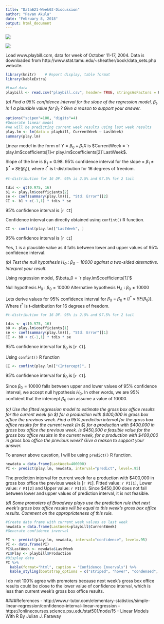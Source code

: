 ```yaml
---
title: "Data621-Week02-Discussion"
author: "Pavan Akula"
date: "February 8, 2018"
output: html_document
---
```


![](image1.png)

![](image2.png)

Load www.playbill.com, data for week of October 11-17, 2004. Data is downloaded from http://www.stat.tamu.edu/~sheather/book/data_sets.php website.

```r
library(knitr)    # Report display, table format
library(kableExtra)

#Load data
playbill <- read.csv("playbill.csv", header= TRUE, stringsAsFactors = F)
```

_(a) Find a 95% confidence interval for the slope of the regression model, $\beta_1$. Is 1 a plausible value for $\beta_1$ ? Give a reason to support your answer._

```r
options("scipen"=100, "digits"=4)
#Generate linear model
#We will be predicting current week results using last week results 
play.lm <- lm(data = playbill, CurrentWeek ~ LastWeek)
summary(play.lm)

```

Linear model in the form of $Y = \beta_0 + \beta_1X$ is $CurrentWeek = `r play.lm$coefficients[1]` + `r play.lm$coefficients[2]`LastWeek$.

Slope of the line is $\beta_1 = 0.98$. 95% confidence interval for the slope = $\beta_1 \pm (t^* \times SE(\beta_1))$, where $t^*$ is t-distribution for 16 degrees of freedom. 

```r
#t-distribution for 16 DF. 95% is 2.5% and 97.5% for 2 tail

tdis <- qt(0.975, 16)
b1 <- play.lm$coefficients[2]
se <- coef(summary(play.lm))[, "Std. Error"][2]
CI <- b1 + c(-1,1) * tdis * se

```

95% confidence interval is [`r CI`]

Confidence interval can directly obtained using `confint()` R function.

```r
CI <- confint(play.lm)["LastWeek", ]
```
95% confidence interval is [`r CI`]

Yes, `1` is a plausible value as it falls between lower and upper values of 95% confidence interval.

_(b) Test the null hypothesis $H_0$ : $\beta_0$ = 10000 against a two-sided alternative. Interpret your result._

Using regression model, $\beta_0 = `r play.lm$coefficients[1]`$

Null hypothesis $H_0$ : $\beta_0 = 10000$
Alternative hypothesis $H_A$ : $\beta_0 \ne 10000$

Lets derive values for 95% confidence interval for $\beta_0$ = $\beta_0 \pm (t^* \times SE(\beta_0))$. Where $t^*$ is t-distribution for 16 degrees of freedom.

```r
#t-distribution for 16 DF. 95% is 2.5% and 97.5% for 2 tail

tdis <- qt(0.975, 16)
b0 <- play.lm$coefficients[1]
se <- coef(summary(play.lm))[, "Std. Error"][1]
CI <- b0 + c(-1,1) * tdis * se

```

95% confidence interval for $\beta_0$ is [`r CI`].

Using `confint()` R function

```r
CI <- confint(play.lm)["(Intercept)", ]

```
95% confidence interval for $\beta_0$ is [`r CI`].

Since $\beta_0 = 10000$ falls between upper and lower values of 95% confidence interval, we accept null hypothesis $H_0$. In other words, we are 95% confident that the intercept $\beta_0$ can assume a value of $10000$.

_(c) Use the fitted regression model to estimate the gross box office results for the current week (in \$) for a production with \$400,000 in gross box office the previous week. Find a 95% prediction interval for the gross box office results for the current week (in \$) for a production with \$400,000 in gross box office the previous week. Is \$450,000 a feasible value for the gross box office results in the current week, for a production with $400,000 in gross box office the previous week? Give a reason to support your answer._

To answer above question, I will be using `predict()` R function.

```r
newdata = data.frame(LastWeek=400000)
PI <- predict(play.lm, newdata, interval="predict", level=.95)
```

The prediction interval for current week for a production with \$400,000 in gross box office the previous week is [`r PI`]. Fitted value: `r PI[1]`, Lower value: `r PI[2]` and Upper value: `r PI[3]`. Since \$450,000 does not fall between lower and upper values of prediction interval, it is not feasible.

_(d) Some promoters of Broadway plays use the prediction rule that next week's gross box office results will be equal to this week's gross box office results. Comment on the appropriateness of this rule._


```r
#Create data frame with current week values as last week
newdata = data.frame(LastWeek=playbill$CurrentWeek)
#Generate confidence inverval

PI <- predict(play.lm, newdata, interval="confidence", level=.95)
PI <- data.frame(PI)
PI$LastWeek <- newdata$LastWeek
PI$Play <- playbill$Production
#Display data
PI %>% 
  kable(format="html", caption = "Confidence Invervals") %>% 
  kable_styling(bootstrap_options = c("striped", "hover", "condensed", "responsive"), full_width = F, position = "left")

```

I do not 100% agree with promoters because next week's gross box office results could be close to the lower value of confidence interval, which is less than current week's gross box office results.


####References
- http://www.r-tutor.com/elementary-statistics/simple-linear-regression/confidence-interval-linear-regression
- https://onlinecourses.science.psu.edu/stat501/node/15
- Linear Models With R By Julian J. Faraway


